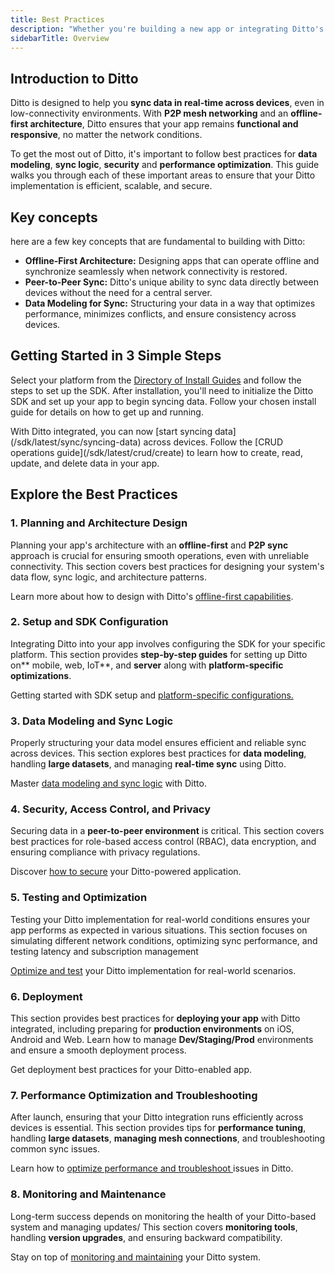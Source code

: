 ```yaml
---
title: Best Practices
description: "Whether you're building a new app or integrating Ditto's **offline-first**, **peer-to-peer sync** capabilities into an existing solution, this guide provides everything you need to design, develop, and optimize applications with **real-time collaboration** and **seamless offline support**."
sidebarTitle: Overview
---
```


## Introduction to Ditto

Ditto is designed to help you **sync data in real-time across devices**, even in low-connectivity environments. With **P2P mesh networking** and an **offline-first architecture**, Ditto ensures that your app remains **functional and responsive**, no matter the network conditions.

To get the most out of Ditto, it's important to follow best practices for **data modeling**, **sync logic**, **security** and **performance optimization**. This guide walks you through each of these important areas to ensure that your Ditto implementation is efficient, scalable, and secure.

## Key concepts

here are a few key concepts that are fundamental to building with Ditto:

- **Offline-First Architecture:** Designing apps that can operate offline and synchronize seamlessly when network connectivity is restored.
- **Peer-to-Peer Sync:** Ditto's unique ability to sync data directly between devices without the need for a central server.
- **Data Modeling for Sync:** Structuring your data in a way that optimizes performance, minimizes conflicts, and ensure consistency across devices.

## Getting Started in 3 Simple Steps

<Steps>
  <Step title="Install the SDK:">

Select your platform from the [Directory of Install Guides](/sdk/latest/install-guides/install-guides) and follow the steps to set up the SDK.
  </Step>
  <Step title="Initialize Ditto in your App:">
After installation, you'll need to initialize the Ditto SDK and set up your app to begin syncing data. Follow your chosen install guide for details on how to get up and running.

  </Step>
  <Step title="Sync Your Data:">
  With Ditto integrated, you can now [start syncing data](/sdk/latest/sync/syncing-data) across devices. Follow the [CRUD operations guide](/sdk/latest/crud/create) to learn how to create, read, update, and delete data in your app.
  </Step>
</Steps>

## Explore the Best Practices

### 1. Planning and Architecture Design

Planning your app's architecture with an **offline-first** and **P2P sync** approach is crucial for ensuring smooth operations, even with unreliable connectivity. This section covers best practices for designing your system's data flow, sync logic, and architecture patterns.

Learn more about how to design with Ditto's [offline-first capabilities](/best-practices/1-planning-and-architecture-design).

### 2. Setup and SDK Configuration

Integrating Ditto into your app involves configuring the SDK for your specific platform. This section provides **step-by-step guides** for setting up Ditto on** mobile, web, IoT**, and **server** along with **platform-specific optimizations**.

Getting started with SDK setup and [platform-specific configurations.](/best-practices/2-setup-and-sdk-configuration)


### 3. Data Modeling and Sync Logic

Properly structuring your data model ensures efficient and reliable sync across devices. This section explores best practices for **data modeling**, handling **large datasets**, and managing **real-time sync** using Ditto.

Master [data modeling and sync logic](/best-practices/3-data-modeling-and-sync-logic) with Ditto.


### 4. Security, Access Control, and Privacy

Securing data in a **peer-to-peer environment** is critical. This section covers best practices for role-based access control (RBAC), data encryption, and ensuring compliance with privacy regulations.

Discover [how to secure](/best-practices/4-security-access-control-and-privacy) your Ditto-powered application.


### 5. Testing and Optimization

Testing your Ditto implementation for real-world conditions ensures your app performs as expected in various situations. This section focuses on simulating different network conditions, optimizing sync performance, and testing latency and subscription management

[Optimize and test](/best-practices/5-testing-and-optimization) your Ditto implementation for real-world scenarios.


### 6. Deployment

This section provides best practices for **deploying your app** with Ditto integrated, including preparing for **production environments** on iOS, Android and Web. Learn how to manage **Dev/Staging/Prod** environments and ensure a smooth deployment process.

Get deployment best practices for your Ditto-enabled app.


### 7. Performance Optimization and Troubleshooting

After launch, ensuring that your Ditto integration runs efficiently across devices is essential. This section provides tips for **performance tuning**, handling **large datasets**, **managing mesh connections**, and troubleshooting common sync issues.

Learn how to [optimize performance and troubleshoot ](/best-practices/6-deployment) issues in Ditto.


### 8. Monitoring and Maintenance

Long-term success depends on monitoring the health of your Ditto-based system and managing updates/ This section covers **monitoring tools**, handling **version upgrades**, and ensuring backward compatibility.

Stay on top of [monitoring and maintaining](/best-practices/8-monitoring-and-maintenance) your Ditto system.


